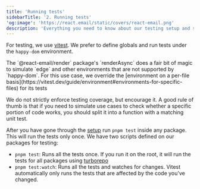```yaml
---
title: 'Running tests'
sidebarTitle: '2. Running tests'
'og:image': 'https://react.email/static/covers/react-email.png'
description: 'Everything you need to know about our testing setup and strategy'
---
```


For testing, we use [vitest](https://vitest.dev/). We prefer to define globals and run tests under the `happy-dom` environment.

<Note>
The `@react-email/render` package's `renderAsync` does a fair bit of magic to simulate `edge` and other environments that are not supported by `happy-dom`. For this use case, we override the [environment on a per-file basis](https://vitest.dev/guide/environment#environments-for-specific-files) for its tests
</Note>

We do not strictly enforce testing coverage, but encourage it. A good rule of thumb is that if you need to simulate use
cases to check whether a specific portion of code works, you should split it into a function with a matching unit test.

After you have gone through the [setup](/contributing/development-workflow/1-setup) run
`pnpm test` inside any package. This will run the tests only once. We have two
scripts defined on our packages for testing:

- `pnpm test`: Runs all the tests once. If you run it on the root, it will run the
  tests for all packages using
  [turborepo](/contributing/codebase-overview#turborepo)
- `pnpm test:watch`: Runs all the tests and watches for changes. Vitest
  automatically only runs the tests that are affected by the code you've
  changed.
